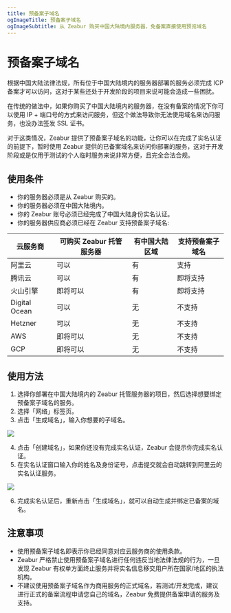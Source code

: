 ```yaml
---
title: 预备案子域名 
ogImageTitle: 预备案子域名
ogImageSubtitle: 从 Zeabur 购买中国大陆境内服务器，免备案直接使用预览域名
---
```


# 预备案子域名

根据中国大陆法律法规，所有位于中国大陆境内的服务器部署的服务必须完成 ICP 备案才可以访问，这对于某些还处于开发阶段的项目来说可能会造成一些困扰。

在传统的做法中，如果你购买了中国大陆境内的服务器，在没有备案的情况下你可以使用 IP + 端口号的方式来访问服务，但这个做法导致你无法使用域名来访问服务，也没办法签发 SSL 证书。

对于这类情况，Zeabur 提供了预备案子域名的功能，让你可以在完成了实名认证的前提下，暂时使用 Zeabur 提供的已备案域名来访问你部署的服务，这对于开发阶段或是仅用于测试的个人临时服务来说非常方便，且完全合法合规。

## 使用条件

- 你的服务器必须是从 Zeabur 购买的。
- 你的服务器必须在中国大陆境内。
- 你的 Zeabur 账号必须已经完成了中国大陆身份实名认证。
- 你的服务器供应商必须已经在 Zeabur 支持预备案子域名:

| 云服务商 | 可购买 Zeabur 托管服务器 | 有中国大陆区域 | 支持预备案子域名 |
| --- | --- | --- | --- |
| 阿里云 | 可以 | 有 | 支持 |
| 腾讯云 | 可以 | 有 | 即将支持 |
| 火山引擎 | 即将可以 | 有 | 即将支持 |
| Digital Ocean | 可以 | 无 | 不支持 |
| Hetzner | 可以 | 无 | 不支持 |
| AWS | 即将可以 | 无 | 不支持 |
| GCP | 即将可以 | 无 | 不支持 |

## 使用方法

1. 选择你部署在中国大陆境内的 Zeabur 托管服务器的项目，然后选择想要绑定预备案子域名的服务。
2. 选择「网络」标签页。
3. 点击「生成域名」，输入你想要的子域名。

![](https://cdn.zeabur.com/pre-icp-1.png)

4. 点击「创建域名」，如果你还没有完成实名认证，Zeabur 会提示你完成实名认证。
5. 在实名认证窗口输入你的姓名及身份证号，点击提交就会自动跳转到阿里云的实名认证服务。

![](https://cdn.zeabur.com/pre-icp-2.png)

6. 完成实名认证后，重新点击「生成域名」，就可以自动生成并绑定已备案的域名。

## 注意事项

- 使用预备案子域名即表示你已经同意对应云服务商的使用条款。
- Zeabur 严格禁止使用预备案子域名进行任何违反当地法律法规的行为，一旦发现 Zeabur 有权单方面终止服务并将实名信息移交用户所在国家/地区的执法机构。
- 不建议使用预备案子域名作为商用服务的正式域名，若测试/开发完成，建议进行正式的备案流程申请您自己的域名，Zeabur 免费提供备案申请的服务及支持。
